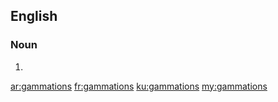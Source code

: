 ==English==

===Noun===
{{head|en|plural}}

# {{plural of|gammation|lang=en}}

[[ar:gammations]]
[[fr:gammations]]
[[ku:gammations]]
[[my:gammations]]